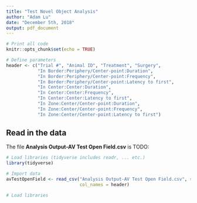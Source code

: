 ---
title: "Test Novel Object Analysis"
author: "Adam Lu"
date: "December 5th, 2018"
output: pdf_document
---

```{r setup, include = FALSE}
# Print all code
knitr::opts_chunk$set(echo = TRUE)

# Define parameters
header <- c("Trial #", "Animal ID", "Treatment", "Surgery", 
            "In Border:Periphery/Center-point:Duration", 
            "In Border:Periphery/Center-point:Frequency", 
            "In Border:Periphery/Center-point:Latency to first", 
            "In Center:Center:Duration", 
            "In Center:Center:Frequency", 
            "In Center:Center:Latency to first", 
            "In Zone:Center/Center-point:Duration", 
            "In Zone:Center/Center-point:Frequency", 
            "In Zone:Center/Center-point:Latency to first") 

```

## Read in the data

The file **Analysis Output-AV Test Open Field.csv** is TODO:

```{r, message = FALSE}
# Load libraries (tidyverse includes readr, ... etc.)
library(tidyverse)

# Import data
avTestOpenField <- read_csv("Analysis Output-AV Test Open Field.csv", skip = 4, 
                            col_names = header)
```



```{r, message = FALSE}
# Load libraries

```